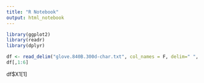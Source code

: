 ```yaml
---
title: "R Notebook"
output: html_notebook
---
```



```r
library(ggplot2)
library(readr)
library(dplyr)
```

```r
df <- read_delim("glove.840B.300d-char.txt", col_names = F, delim=" ", quote = "—")
df[,1:6]
```

df$X1[1]